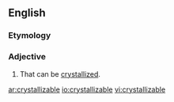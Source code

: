 ==English==

===Etymology===
{{suffix|crystallize|able|lang=en}}

===Adjective===
{{en-adj}}

# That can be [[crystallize]]d.

[[ar:crystallizable]]
[[io:crystallizable]]
[[vi:crystallizable]]
